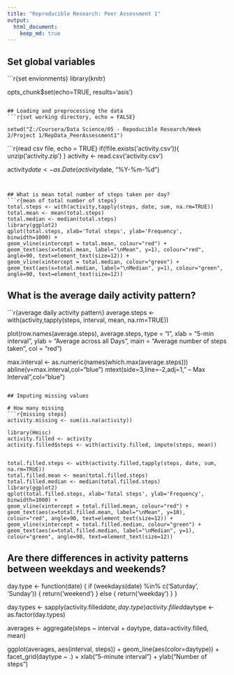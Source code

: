 ```yaml
---
title: "Reproducible Research: Peer Assessment 1"
output: 
  html_document:
    keep_md: true
---
```

## Set global variables
```r{set envionments}
library(knitr)

opts_chunk$set(echo=TRUE, results='asis')
```

## Loading and preprocessing the data
```r{set working directory, echo = FALSE}

setwd("Z:/Coursera/Data Science/05 - Repoducible Research/Week 2/Project 1/RepData_PeerAssessment1")

```

```r{read csv file, echo = TRUE}
if(!file.exists('activity.csv')){
    unzip('activity.zip')
}
activity <- read.csv('activity.csv')

activity$date <- as.Date(activity$date, "%Y-%m-%d")
```


## What is mean total number of steps taken per day?
```r{mean of total number of steps}
total.steps <- with(activity,tapply(steps, date, sum, na.rm=TRUE))
total.mean <- mean(total.steps)
total.median <- median(total.steps)
library(ggplot2)
qplot(total.steps, xlab='Total steps', ylab='Frequency', binwidth=1000) +
geom_vline(xintercept = total.mean, colour="red") + 
geom_text(aes(x=total.mean, label="\nMean", y=1), colour="red", angle=90, text=element_text(size=12)) +
geom_vline(xintercept = total.median, colour="green") +
geom_text(aes(x=total.median, label="\nMedian", y=1), colour="green", angle=90, text=element_text(size=12)) 

```


## What is the average daily activity pattern?
```r{average daily activity pattern}
average.steps <- with(activity,tapply(steps, interval, mean, na.rm=TRUE))

plot(row.names(average.steps), average.steps, type = "l", xlab = "5-min interval", ylab = "Average across all Days", main = "Average number of steps taken", col = "red")

max.interval <- as.numeric(names(which.max(average.steps)))
abline(v=max.interval,col="blue")
mtext(side=3,line=-2,adj=1," -- Max Interval",col="blue")
```

## Imputing missing values

# How many missing
```r{missing steps}
activity.missing <- sum(is.na(activity))

library(Hmisc)
activity.filled <- activity
activity.filled$steps <- with(activity.filled, impute(steps, mean))


total.filled.steps <- with(activity.filled,tapply(steps, date, sum, na.rm=TRUE))
total.filled.mean <- mean(total.filled.steps)
total.filled.median <- median(total.filled.steps)
library(ggplot2)
qplot(total.filled.steps, xlab='Total steps', ylab='Frequency', binwidth=1000) +
geom_vline(xintercept = total.filled.mean, colour="red") + 
geom_text(aes(x=total.filled.mean, label="\nMean", y=10), colour="red", angle=90, text=element_text(size=12)) +
geom_vline(xintercept = total.filled.median, colour="green") +
geom_text(aes(x=total.filled.median, label="\nMedian", y=1), colour="green", angle=90, text=element_text(size=12)) 

```

## Are there differences in activity patterns between weekdays and weekends?
day.type <- function(date) {
    if (weekdays(date) %in% c('Saturday', 'Sunday')) {
        return('weekend')
    } else {
        return('weekday')
    }
}

day.types <- sapply(activity.filled$date, day.type)
activity.filled$daytype <- as.factor(day.types)

averages <- aggregate(steps ~ interval + daytype, data=activity.filled, mean)

ggplot(averages, aes(interval, steps)) + geom_line(aes(color=daytype)) + facet_grid(daytype ~ .) + xlab("5-minute interval") + ylab("Number of steps")
